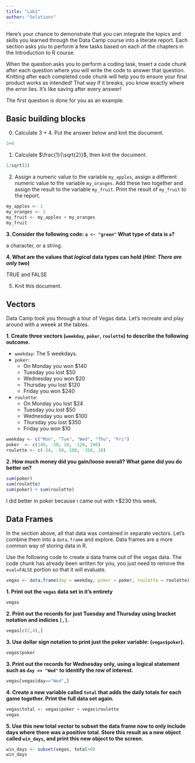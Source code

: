 ```yaml
---
title: "Lab1"
author: "Solutions"
---
```


Here's your chance to demonstrate that you can integrate the topics and skills you learned through the Data Camp course into a literate report. Each section asks you to perform a few tasks based on each of the chapters in the Introduction to R course. 

When the question asks you to perform a coding task, tnsert a code chunk after each question where you will
write the code to answer that question. Knitting after each completed code chunk will help you to ensure your 
final product works as intended! That way if it breaks, you know exactly where the error lies. 
It's like saving after every answer!

The first question is done for you as an example. 

## Basic building blocks

0. Calculate 3 + 4. Put the answer below and knit the document. 
```r
3+4
```


1. Calculate $\frac{1}{\sqrt{2}}$, then knit the document. 
```r
1/sqrt(2)
```

2. Assign a numeric value to the variable `my_apples`, assign a different numeric value to the variable `my_oranges`. Add these two together and assign the result to the variable `my_fruit`. Print the result of `my_fruit` to the report. 
```r
my_apples <- 1
my_oranges <- 2
my_fruit <- my_apples + my_oranges
my_fruit
```

**3. Consider the following code: `a <- "green"` What type of data is `a`?**

a character, or a string. 

**4. What are the values that _logical_ data types can hold (_Hint: There are only two_)**

TRUE and FALSE


5. Knit this document. 

## Vectors

Data Camp took you through a tour of Vegas data. Let's recreate and play around with a weeek at the tables. 

**1. Create three vectors (`weekday`, `poker`, `roulette`) to describe the following outcome.** 

* `weekday`: The 5 weekdays.
* `poker`: 
    - On Monday you won $140
    - Tuesday you lost $50
    - Wednesday you won $20
    - Thursday you lost $120
    - Friday you won $240
* `roulette`:
    - On Monday you lost $24
    - Tuesday you lost $50
    - Wednesday you won $100
    - Thursday you lost $350
    - Friday you won $10

```r
weekday <- c("Mon", "Tue", "Wed", "Thu", "Fri")
poker  <- c(140, -50, 20, -120, 240)
roulette <- c(-24, -50, 100, -350, 10)
```

**2. How much money did you gain/loose overall? What game did you do better on?**

```r
sum(poker)
sum(roulette)
sum(poker) + sum(roulette)
```

I did better in poker because i came out with +$230 this week. 

## Data Frames
In the section above, all that data was contained in separate vectors.
Let's combine them into a `data.frame` and explore. Data frames are a
more common way of storing data in R. 

Use the following code to create a data frame out of the vegas data. The code
chunk has already been written for you, you just need to remove the `eval=FALSE`
portion so that it will evaluate. 
```r
vegas <- data.frame(day = weekday, poker = poker, roulette = roulette)
```

**1. Print out the `vegas` data set in it's entirety**
```r
vegas
```

**2. Print out the records for just Tuesday and Thursday using bracket notation
and indicies `[,]`.**
```r
vegas[c(2,4),]
```

**3. Use dollar sign notation to print just the poker variable: (`vegas$poker`).**
```r
vegas$poker
```


**3. Print out the records for Wednesday only, using a logical statement such
as `day == "Wed"` to identify the row of interest.**
```r
vegas[vegas$day=="Wed",]
```


**4. Create a new variable called `total` that adds the daily totals for each
game together. Print the full data set again.**
```r
vegas$total <- vegas$poker + vegas$roulette
vegas
```

**5. Use this new total vector to subset the data frame now to only include days
where there was a positive total. Store this result as a new object called 
`win_days`, and print this new object to the screen.**
```r
win_days <- subset(vegas, total>0)
win_days
```
